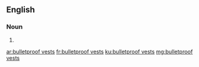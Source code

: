 ==English==

===Noun===
{{head|en|noun plural form}}

# {{plural of|bulletproof vest|lang=en}}

[[ar:bulletproof vests]]
[[fr:bulletproof vests]]
[[ku:bulletproof vests]]
[[mg:bulletproof vests]]